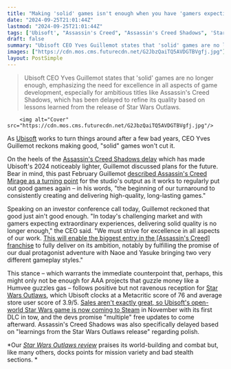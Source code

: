 ```yaml
---
title: "Making 'solid' games isn't enough when you have 'gamers expecting extraordinary experiences,' Ubisoft CEO says after Star Wars Outlaws"
date: "2024-09-25T21:01:44Z"
lastmod: "2024-09-25T21:01:44Z"
tags: ['Ubisoft', "Assassin's Creed", "Assassin's Creed Shadows", 'Star Wars Outlaws', 'Open World', 'AAA', 'Game Development']
draft: false
summary: "Ubisoft CEO Yves Guillemot states that 'solid' games are no longer enough, emphasizing the need for excellence in all aspects of game development, especially for ambitious titles like Assassin's Creed Shadows, which has been delayed to refine its quality based on lessons learned from the release of Star Wars Outlaws."
images: ["https://cdn.mos.cms.futurecdn.net/G2JbzQaiTQ5AVDGTBVgfj.jpg"]
layout: PostSimple
---
```

> Ubisoft CEO Yves Guillemot states that 'solid' games are no longer enough, emphasizing the need for excellence in all aspects of game development, especially for ambitious titles like Assassin's Creed Shadows, which has been delayed to refine its quality based on lessons learned from the release of Star Wars Outlaws.


        <img alt="Cover" src="https://cdn.mos.cms.futurecdn.net/G2JbzQaiTQ5AVDGTBVgfj.jpg"/>
        
As [Ubisoft](https://www.gamesradar.com/tag/ubisoft/) works to turn things around after a few bad years, CEO Yves Guillemot reckons making good, "solid" games won't cut it.

On the heels of the [<u>Assassin's Creed Shadows delay</u>](https://www.gamesradar.com/games/assassin-s-creed/assassins-creed-shadows-delayed-to-february-after-learnings-from-the-star-wars-outlaws-release/) which has made Ubisoft's 2024 noticeably lighter, Guillemot discussed plans for the future. Bear in mind, this past February Guillemot [<u>described Assassin's Creed Mirage as a turning point</u>](https://www.gamesradar.com/ubisoft-says-its-going-to-make-good-games-again-after-a-turnaround-led-by-assassins-creed-mirage/) for the studio's output as it works to regularly put out good games again – in his words, "the beginning of our turnaround to consistently creating and delivering high-quality, long-lasting games." 

Speaking on an investor conference call today, Guillemot reckoned that good just ain't good enough. "In today's challenging market and with gamers expecting extraordinary experiences, delivering solid quality is no longer enough," the CEO said. "We must strive for excellence in all aspects of our work. [This will enable the biggest entry in the [Assassin's Creed] franchise](https://www.gamesradar.com/games/assassin-s-creed/ubisoft-says-assassins-creed-shadows-is-the-most-ambitious-entry-in-the-franchise-and-was-delayed-last-minute-because-we-really-want-to-make-sure-execution-is-flawless/) to fully deliver on its ambition, notably by fulfilling the promise of our dual protagonist adventure with Naoe and Yasuke bringing two very different gameplay styles." 

This stance – which warrants the immediate counterpoint that, perhaps, this might only not be enough for AAA projects that guzzle money like a Humvee guzzles gas – follows positive but not ravenous reception for [<u>Star Wars Outlaws</u>](https://www.gamesradar.com/star-wars-outlaws-guide/), which Ubisoft clocks at a Metacritic score of 76 and average store user score of 3.9/5. [<u>Sales aren't exactly great, so Ubisoft's open-world Star Wars game is now coming to Steam</u>](https://www.gamesradar.com/games/open-world/star-wars-outlaws-sales-arent-great-now-it-hits-steam-in-november-with-its-first-fairly-meaty-dlc-and-the-devs-promise-multiple-free-updates/) in November with its first DLC in tow, and the devs promise "multiple" free updates to come afterward. Assassin's Creed Shadows was also specifically delayed based on "learnings from the Star Wars Outlaws release" regarding polish. 

*Our *[<u><em>Star Wars Outlaws review</em></u>](https://www.gamesradar.com/games/open-world/star-wars-outlaws-review/)* praises its world-building and combat but, like many others, docks points for mission variety and bad stealth sections. *
        